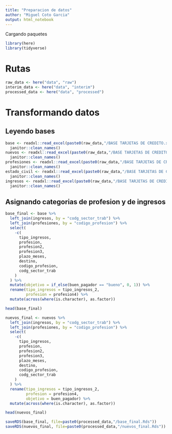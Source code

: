 ```yaml
---
title: "Preparacion de datos"
author: "Miguel Coto Garcia"
output: html_notebook
---
```


Cargando paquetes
```r

library(here)
library(tidyverse)

```


# Rutas
```r

raw_data <- here("data", "raw")
interim_data <- here("data", "interim")
processed_data <- here("data", "processed")

```

# Transformando datos

## Leyendo bases
```r

base <- readxl::read_excel(paste0(raw_data,"/BASE TARJETAS DE CREDITO.xls"), sheet = "Base") %>% 
  janitor::clean_names()
nuevos <- readxl::read_excel(paste0(raw_data,"/BASE TARJETAS DE CREDITO.xls"), sheet = "Casos nuevos")%>% 
  janitor::clean_names()
profesiones <- readxl::read_excel(paste0(raw_data,"/BASE TARJETAS DE CREDITO.xls"), sheet = "profesiones")%>% 
  janitor::clean_names()
estado_civil <- readxl::read_excel(paste0(raw_data,"/BASE TARJETAS DE CREDITO.xls"), sheet = "estado_civil")%>% 
  janitor::clean_names()
ingresos <- readxl::read_excel(paste0(raw_data,"/BASE TARJETAS DE CREDITO.xls"), sheet = "tipo_ingresos")%>% 
  janitor::clean_names()

```


## Asignando categorias de profesion y de ingresos
```r

base_final <- base %>%
  left_join(ingresos, by = "codg_sector_trab") %>%
  left_join(profesiones, by = "codigo_profesion") %>%
  select(
    -c(
      tipo_ingresos,
      profesion,
      profesion2,
      profesion3,
      plazo_meses,
      destino,
      codigo_profesion,
      codg_sector_trab
    )
  ) %>%
  mutate(objetivo = if_else(buen_pagador == "bueno", 0, 1)) %>%
  rename(tipo_ingresos = tipo_ingresos_2,
         profesion = profesion4) %>%
  mutate(across(where(is.character), as.factor))

head(base_final)
```
```r
nuevos_final <- nuevos %>%
  left_join(ingresos, by = "codg_sector_trab") %>%
  left_join(profesiones, by = "codigo_profesion") %>%
  select(
    -c(
      tipo_ingresos,
      profesion,
      profesion2,
      profesion3,
      plazo_meses,
      destino,
      codigo_profesion,
      codg_sector_trab
    )
  ) %>%
  rename(tipo_ingresos = tipo_ingresos_2,
         profesion = profesion4,
         objetivo = buen_pagador) %>%
  mutate(across(where(is.character), as.factor))

head(nuevos_final)

```



```r
saveRDS(base_final, file=paste0(processed_data,"/base_final.Rds"))
saveRDS(nuevos_final, file=paste0(processed_data,"/nuevos_final.Rds"))

```


